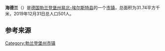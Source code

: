 {{noteTA|G1=德国地名|G2=Landkreis|G3=单位}}
{{Infobox settlement
| name = 海德兰
| native_name = {{lang|de|Heideland}}
| settlement_type = [[市镇_(德国)|德国市镇]]
| image_skyline = Kirche Eichholz 1.JPG
| image_caption = 海德兰风光
| image_flag = 
| image_seal = Wappen Heideland.png
| image_map = Heideland in EE.png
| map_caption = 海德兰在易北-埃尔斯特县的位置
| pushpin_map = Germany Brandenburg
| pushpin_relief = Brandenburg relief location map.jpg
| pushpin_label_position = bottom
| pushpin_map_caption = 海德兰在勃兰登堡州的位置
| subdivision_type = 国家
| subdivision_name = {{GER}}
| subdivision_type1 = [[联邦州_(德国)|州]]
| subdivision_name1 = [[勃兰登堡州|勃兰登堡州]]
| subdivision_type2 = [[县_(德国)|县]]
| subdivision_name2 = [[易北-埃尔斯特县|易北-埃尔斯特县]]
| seat = Kindergartenstraße 2a 03253 Schönborn
| leader_party = [[无党籍|无党籍]]
| leader_title = [[市长|市长]]
| leader_name = Silke Löwe
| elevation_m = 105
| area_footnotes = 
| area_total_km2 = 31.74
| population_as_of = 2019年12月31日
| population_footnotes = 
| population_total = 501
| population_density_km2 = auto
| timezone = [[欧洲中部时间|CET]]
| utc_offset = +1
| timezone_DST = [[欧洲中部夏令时间|CEST]]
| utc_offset_DST = +2
| coordinates = {{coord|51|36|00|N|13|40|00|E|region:|display=inline,title}}
| postal_code_type = [[德国邮政编码列表|邮政编码]]
| postal_code = 03238
| registration_plate_type = [[德国车辆号牌|车辆号牌]]
| registration_plate = EE, FI, LIB
| blank_name = 分区
| blank_info = 3个地区
}}
'''海德兰'''（{{lang-de|Heideland}}）是[[德国|德国]][[勃兰登堡州|勃兰登堡州]][[易北-埃尔斯特县|易北-埃尔斯特县]]的一个[[市镇_(德国)|市镇]]，总面积为31.74平方千米，2019年12月31日总人口501人。

== 参考来源 ==
{{reflist}}

{{易北-埃尔斯特县行政区划}}
{{Authority control}}
{{DEFAULTSORT:Heideland}}
[[Category:勃兰登堡州市镇|Category:勃兰登堡州市镇]]